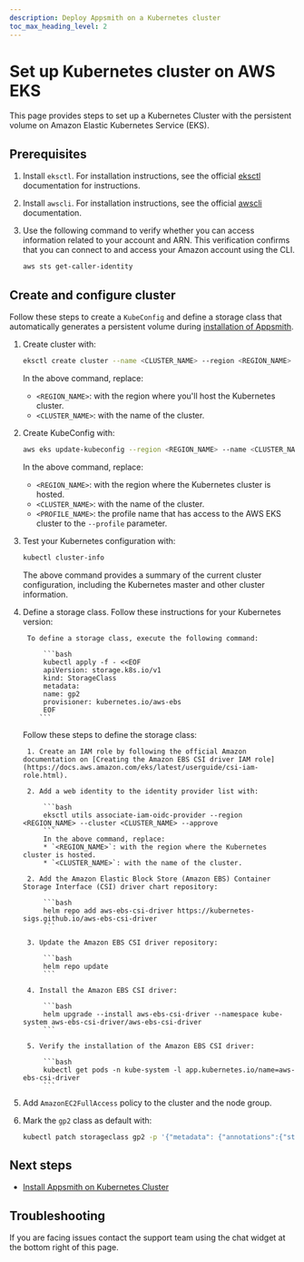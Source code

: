 ```yaml
---
description: Deploy Appsmith on a Kubernetes cluster
toc_max_heading_level: 2
---
```



# Set up Kubernetes cluster on AWS EKS

This page provides steps to set up a Kubernetes Cluster with the persistent volume on Amazon Elastic Kubernetes Service (EKS).

## Prerequisites

1. Install `eksctl`. For installation instructions, see the official [eksctl](https://eksctl.io/installation/) documentation for instructions.
2. Install `awscli`. For installation instructions, see the official [awscli](https://docs.aws.amazon.com/cli/latest/userguide/getting-started-install.html) documentation. 
3. Use the following command to verify whether you can access information related to your account and ARN. This verification confirms that you can connect to and access your Amazon account using the CLI.

    ```bash
    aws sts get-caller-identity
    ```

## Create and configure cluster

Follow these steps to create a `KubeConfig` and define a storage class that automatically generates a persistent volume during [installation of Appsmith](/getting-started/setup/installation-guides/kubernetes).

1. Create cluster with:

    ```bash
    eksctl create cluster --name <CLUSTER_NAME> --region <REGION_NAME> --node-type t2.2xlarge
    ```
    In the above command, replace:
    * `<REGION_NAME>`: with the region where you'll host the Kubernetes cluster.
    * `<CLUSTER_NAME>`: with the name of the cluster.

2. Create KubeConfig with:

    ```bash
    aws eks update-kubeconfig --region <REGION_NAME> --name <CLUSTER_NAME>  --profile <PROFILE_NAME>
    ```

    In the above command, replace:
    * `<REGION_NAME>`: with the region where the Kubernetes cluster is hosted.
    * `<CLUSTER_NAME>`: with the name of the cluster.
    * `<PROFILE_NAME>`: the profile name that has access to the AWS EKS cluster to the `--profile` parameter.
    
3. Test your Kubernetes configuration with:

    ```bash
    kubectl cluster-info
    ```

    The above command provides a summary of the current cluster configuration, including the Kubernetes master and other cluster information.

4. Define a storage class. Follow these instructions for your Kubernetes version:

    <Tabs queryString="scim">
    <TabItem label="Version earlier than 1.23" value="before1.23"> 
        
        To define a storage class, execute the following command:

            ```bash
            kubectl apply -f - <<EOF
            apiVersion: storage.k8s.io/v1
            kind: StorageClass
            metadata:
            name: gp2
            provisioner: kubernetes.io/aws-ebs
            EOF
           ```

    </TabItem>
    <TabItem label="Version 1.23 or later" value="1.23orlater"> 
        Follow these steps to define the storage class:

        1. Create an IAM role by following the official Amazon documentation on [Creating the Amazon EBS CSI driver IAM role](https://docs.aws.amazon.com/eks/latest/userguide/csi-iam-role.html).

        2. Add a web identity to the identity provider list with:

            ```bash
            eksctl utils associate-iam-oidc-provider --region <REGION_NAME> --cluster <CLUSTER_NAME> --approve
            ```
            In the above command, replace:
            * `<REGION_NAME>`: with the region where the Kubernetes cluster is hosted.
            * `<CLUSTER_NAME>`: with the name of the cluster.

        2. Add the Amazon Elastic Block Store (Amazon EBS) Container Storage Interface (CSI) driver chart repository:

            ```bash
            helm repo add aws-ebs-csi-driver https://kubernetes-sigs.github.io/aws-ebs-csi-driver
            ```

        3. Update the Amazon EBS CSI driver repository:

            ```bash
            helm repo update
            ```

        4. Install the Amazon EBS CSI driver:

            ```bash
            helm upgrade --install aws-ebs-csi-driver --namespace kube-system aws-ebs-csi-driver/aws-ebs-csi-driver
            ```

        5. Verify the installation of the Amazon EBS CSI driver:

            ```bash
            kubectl get pods -n kube-system -l app.kubernetes.io/name=aws-ebs-csi-driver
            ```
    </TabItem>

    </Tabs>

5. Add `AmazonEC2FullAccess` policy to the cluster and the node group.
6. Mark the `gp2` class as default with:
    ```bash
    kubectl patch storageclass gp2 -p '{"metadata": {"annotations":{"storageclass.kubernetes.io/is-default-class":"true"}}}
    ```

## Next steps

* [Install Appsmith on Kubernetes Cluster](/getting-started/setup/installation-guides/kubernetes)

## Troubleshooting

If you are facing issues contact the support team using the chat widget at the bottom right of this page.

